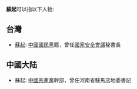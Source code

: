 '''蘇起'''可以指以下人物:

==台灣==
*[[蘇起|蘇起]]: [[中國國民黨|中國國民黨]]籍，曾任[[國家安全會議_(中華民國)|國家安全會議]]秘書長

==中國大陆==
*蘇起: [[中國共產黨|中國共產黨]]幹部，曾任河南省駐馬店地委書記

{{消歧义|Cat=二字蘇姓人名消歧義|qi}}